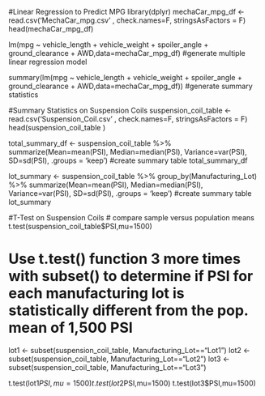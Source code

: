 #Linear Regression to Predict MPG
library(dplyr)
mechaCar_mpg_df <- read.csv('MechaCar_mpg.csv' , check.names=F, stringsAsFactors = F)
head(mechaCar_mpg_df)

lm(mpg ~ vehicle_length + vehicle_weight + spoiler_angle + ground_clearance + AWD,data=mechaCar_mpg_df) #generate multiple linear regression model

summary(lm(mpg ~ vehicle_length + vehicle_weight + spoiler_angle + ground_clearance + AWD,data=mechaCar_mpg_df)) #generate summary statistics

#Summary Statistics on Suspension Coils
suspension_coil_table <- read.csv('Suspension_Coil.csv' , check.names=F, stringsAsFactors = F)
head(suspension_coil_table )

total_summary_df <- suspension_coil_table %>% summarize(Mean=mean(PSI), Median=median(PSI), Variance=var(PSI), SD=sd(PSI), .groups = 'keep') #create summary table
total_summary_df 

lot_summary <- suspension_coil_table %>% group_by(Manufacturing_Lot) %>% summarize(Mean=mean(PSI), Median=median(PSI), Variance=var(PSI), SD=sd(PSI), .groups = 'keep') #create summary table
lot_summary 

#T-Test on Suspension Coils
# compare sample versus population means
t.test(suspension_coil_table$PSI,mu=1500)

# Use t.test() function 3 more times with subset() to determine if PSI for each manufacturing lot is statistically different from the pop. mean of 1,500 PSI
lot1 <- subset(suspension_coil_table, Manufacturing_Lot=="Lot1")
lot2 <- subset(suspension_coil_table, Manufacturing_Lot=="Lot2")
lot3 <- subset(suspension_coil_table, Manufacturing_Lot=="Lot3")

t.test(lot1$PSI,mu=1500)
t.test(lot2$PSI,mu=1500)
t.test(lot3$PSI,mu=1500)




